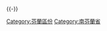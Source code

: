 {{commonscat|Uusimaa}}
{{Cat main|新地區}}

{{-}}

[[Category:芬蘭區份|Category:芬蘭區份]]
[[Category:南芬蘭省|Category:南芬蘭省]]
